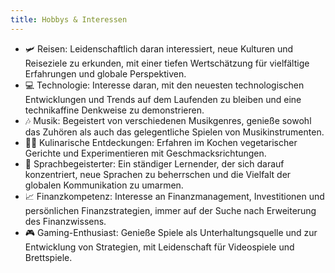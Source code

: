 ```yaml
---
title: Hobbys & Interessen
---
```


- 🛩️ Reisen: Leidenschaftlich daran interessiert, neue Kulturen und Reiseziele zu erkunden, mit einer tiefen Wertschätzung für vielfältige Erfahrungen und globale Perspektiven.
- 💻 Technologie: Interesse daran, mit den neuesten technologischen Entwicklungen und Trends auf dem Laufenden zu bleiben und eine technikaffine Denkweise zu demonstrieren.
- 🎶 Musik: Begeistert von verschiedenen Musikgenres, genieße sowohl das Zuhören als auch das gelegentliche Spielen von Musikinstrumenten.
- 👨‍🍳 Kulinarische Entdeckungen: Erfahren im Kochen vegetarischer Gerichte und Experimentieren mit Geschmacksrichtungen.
- 🙊 Sprachbegeisterter: Ein ständiger Lernender, der sich darauf konzentriert, neue Sprachen zu beherrschen und die Vielfalt der globalen Kommunikation zu umarmen.
- 📈 Finanzkompetenz: Interesse an Finanzmanagement, Investitionen und persönlichen Finanzstrategien, immer auf der Suche nach Erweiterung des Finanzwissens.
- 🎮 Gaming-Enthusiast: Genieße Spiele als Unterhaltungsquelle und zur Entwicklung von Strategien, mit Leidenschaft für Videospiele und Brettspiele.
